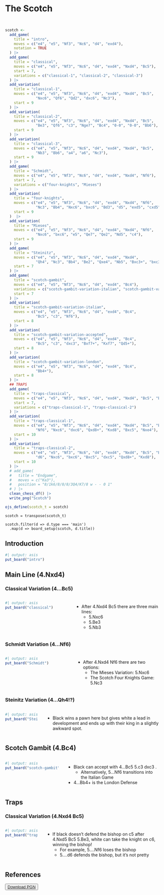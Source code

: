 <link rel="stylesheet" href="/scripts/chessboard/css/chessboard-1.0.0.css">

<!-- <link rel="stylesheet" href="https://cdn.jsdelivr.net/npm/bootstrap@4.0.0/dist/css/bootstrap.min.css"  -->
<!--       integrity="sha384-Gn5384xqQ1aoWXA+058RXPxPg6fy4IWvTNh0E263XmFcJlSAwiGgFAW/dAiS6JXm" crossorigin="anonymous"> -->
        
<script src="https://code.jquery.com/jquery-3.5.1.min.js"
        integrity="sha384-ZvpUoO/+PpLXR1lu4jmpXWu80pZlYUAfxl5NsBMWOEPSjUn/6Z/hRTt8+pR6L4N2"
        crossorigin="anonymous"></script>
        
<script src="https://cdn.jsdelivr.net/npm/popper.js@1.12.9/dist/umd/popper.min.js" i
        integrity="sha384-ApNbgh9B+Y1QKtv3Rn7W3mgPxhU9K/ScQsAP7hUibX39j7fakFPskvXusvfa0b4Q"
        crossorigin="anonymous"></script>

<script src="https://cdn.jsdelivr.net/npm/bootstrap@4.0.0/dist/js/bootstrap.min.js"
        integrity="sha384-JZR6Spejh4U02d8jOt6vLEHfe/JQGiRRSQQxSfFWpi1MquVdAyjUar5+76PVCmYl"
        crossorigin="anonymous"></script>

<script src="/scripts/chessboard/js/chessboard-1.0.0.js"></script>

# The Scotch

```r
```

```ojs
```

```r
scotch <-
  add_game(
    title = "intro",
    moves = c("e4", "e5", "Nf3", "Nc6", "d4", "exd4"),
    notation = TRUE
  ) |>
  add_game(
    title = "classical",
    moves = c("e4", "e5", "Nf3", "Nc6", "d4", "exd4", "Nxd4", "Bc5"),
    start = 7,
    variations = c("classical-1", "classical-2", "classical-3")
  ) |>
  add_variation(
    title = "classical-1",
    moves = c("e4", "e5", "Nf3", "Nc6", "d4", "exd4", "Nxd4", "Bc5",
              "Nxc6", "Qf6", "Qd2", "dxc6", "Nc3"),
    start = 9
  ) |>
  add_variation(
    title = "classical-2",
    moves = c("e4", "e5", "Nf3", "Nc6", "d4", "exd4", "Nxd4", "Bc5",
              "Be3", "Qf6", "c3", "Nge7", "Bc4", "0-0", "0-0", "Bb6"),
    start = 9
  ) |>
  add_variation(
    title = "classical-3",
    moves = c("e4", "e5", "Nf3", "Nc6", "d4", "exd4", "Nxd4", "Bc5",
              "Nb3", "Bb6", "a4", "a6", "Nc3"),
    start = 9
  ) |>
  add_game(
    title = "Schmidt",
    moves = c("e4", "e5", "Nf3", "Nc6", "d4", "exd4", "Nxd4", "Nf6"),
    start = 7,
    variations = c("four-knights", "Mieses")
  ) |>
  add_variation(
    title = "four-knights",
    moves = c("e4", "e5", "Nf3", "Nc6", "d4", "exd4", "Nxd4", "Nf6",
              "Nc3", "Bb4", "Nxc6", "bxc6", "Bd3", "d5", "exd5", "cxd5", "0-0", "0-0", "Bg5", "c6"),
    start = 9
  )  |>
  add_variation(
    title = "Mieses",
    moves = c("e4", "e5", "Nf3", "Nc6", "d4", "exd4", "Nxd4", "Nf6",
              "Nxc6", "bxc6", "e5", "Qe7", "Qe2", "Nd5", "c4"),
    start = 9
  ) |>
  add_game(
    title = "Steinitz",
    moves = c("e4", "e5", "Nf3", "Nc6", "d4", "exd4", "Nxd4",
              "Qh4", "Nc3", "Bb4", "Be2", "Qxe4", "Nb5", "Bxc3+", "bxc3", "Kd8", "0-0"),
    start = 7
  ) |>
  add_game(
    title = "scotch-gambit",
    moves = c("e4", "e5", "Nf3", "Nc6", "d4", "exd4", "Bc4"),
    variations = c("scotch-gambit-variation-italian", "scotch-gambit-variation-accepted", "scotch-gambit-variation-london"),
    start = 7
  ) |>
  add_variation(
    title = "scotch-gambit-variation-italian",
    moves = c("e4", "e5", "Nf3", "Nc6", "d4", "exd4", "Bc4",
              "Bc5", "c3", "Nf6"),
    start = 8
  ) |>
  add_variation(
    title = "scotch-gambit-variation-accepted",
    moves = c("e4", "e5", "Nf3", "Nc6", "d4", "exd4", "Bc4",
              "Bc5", "c3", "dxc3", "Bxf7+", "Kxf7", "Qd5+"),
    start = 8
  ) |>
  add_variation(
    title = "scotch-gambit-variation-london",
    moves = c("e4", "e5", "Nf3", "Nc6", "d4", "exd4", "Bc4",
              "Bb4+"),
    start = 8
  ) |>
  ## TRAPS
  add_game(
    title = "traps-classical",
    moves = c("e4", "e5", "Nf3", "Nc6", "d4", "exd4", "Nxd4", "Bc5", "Be3"),
    start = 7,
    variations = c("traps-classical-1", "traps-classical-2")
  ) |>
  add_variation(
    title = "traps-classical-1",
    moves = c("e4", "e5", "Nf3", "Nc6", "d4", "exd4", "Nxd4", "Bc5", "Be3",
              "Nf6", "Nxc6", "dxc6", "Qxd8+", "Kxd8", "Bxc5", "Nxe4"),
    start = 10
  ) |>
  add_variation(
    title = "traps-classical-2",
    moves = c("e4", "e5", "Nf3", "Nc6", "d4", "exd4", "Nxd4", "Bc5", "Be3",
              "d6", "Nxc6", "bxc6", "Bxc5", "dxc5", "Qxd8+", "Kxd8"),
    start = 10
  ) |>
  # add_game(
  #   title = "Endgame",
  #   moves = c("Ka3"),
  #   position = "8/1k6/8/8/8/3Q4/K7/8 w - - 0 1"
  # ) |>
  clean_chess_df() |>
  write_png("Scotch")

ojs_define(scotch_t = scotch)
```

```ojs
scotch = transpose(scotch_t)
```

```ojs
scotch.filter(d => d.type === 'main')
  .map(d => board_setup(scotch, d.title))
```

## Introduction

```r
#| output: asis
put_board("intro")
```

## Main Line (4.Nxd4)

### Classical Variation (4...Bc5) 

::::{.columns}

:::{.column width='45%'}
```r
#| output: asis
put_board("classical")
```
:::

:::{.column width='55%' style='margin-top: 10px; margin-left: 5px'}

* After 4.Nxd4 Bc5 there are three main lines: 
  * <span class="variation" id = "classical-1"> 5.Nxc6 </span>
  * <span class="variation" id = "classical-2"> 5.Be3 </span>
  * <span class="variation" id = "classical-3"> 5.Nb3 </span>

:::

::::

### Schmidt Variation (4...Nf6) 

::::{.columns}

:::{.column width='45%'}
```r
#| output: asis
put_board("Schmidt")
```
:::

:::{.column width='55%' style='margin-top: 10px; margin-left: 5px'}

* After 4.Nxd4 Nf6 there are two options:
  * The Mieses Variation: <span class="variation" id = "Mieses"> 5.Nxc6 </span>
  * The Scotch Four Knights Game: <span class="variation" id = "four-knights"> 5.Nc3 </span>

:::

::::


### Steinitz Variation (4...Qh4!?) 
::::{.columns}

:::{.column width='45%'}
```r
#| output: asis
put_board("Steinitz")
```
:::

:::{.column width='55%' style='margin-top: 10px; margin-left: 5px'}
* Black wins a pawn here but gives white a lead in development and ends up with their king in a slightly awkward spot.
:::

::::

## Scotch Gambit (4.Bc4)
::::{.columns}

:::{.column width='45%'}
```r
#| output: asis
put_board("scotch-gambit")
```
:::

:::{.column width='55%' style='margin-top: 10px; margin-left: 5px'}
* Black can accept with <span class="variation" id = "scotch-gambit-variation-accepted"> 4...Bc5 5.c3 dxc3 </span>.
  * Alternatively, <span class="variation" id="scotch-gambit-variation-italian">  5...Nf6 </span> transitions into the Italian Game
* <span class="variation" id = "scotch-gambit-variation-london"> 4...Bb4+ </span> is the London Defense 
:::

::::


## Traps

### Classical Variation (4.Nxd4 Bc5) 
::::{.columns}

:::{.column width='45%'}
```r
#| output: asis
put_board("traps-classical")
```
:::

:::{.column width='55%' style='margin-top: 10px; margin-left: 5px'}

* If black doesn't defend the bishop on c5 after 4.Nxd5 Bc5 5.Be3, white can take the knight on c6, winning the bishop!
  * For example, <span class="variation" id = "traps-classical-1"> 5....Nf6 </span> loses the bishop
  * <span class="variation" id = "traps-classical-2"> 5....d6 </span> defends the bishop, but it's not pretty
  
:::

::::



## References {.unnumbered}

<button class="btn" style="width: unset;">
<a href="pgn-files/Scotch.pgn" download="Scotch.pgn">
<i class="fa fa-download"></i> Download PGN
</a>
</button>


<!-- todo: -->
<!--   - 3...d6 -->
<!--   - 4...Nxd4 -->
<!--   - Göring Gambit -->





